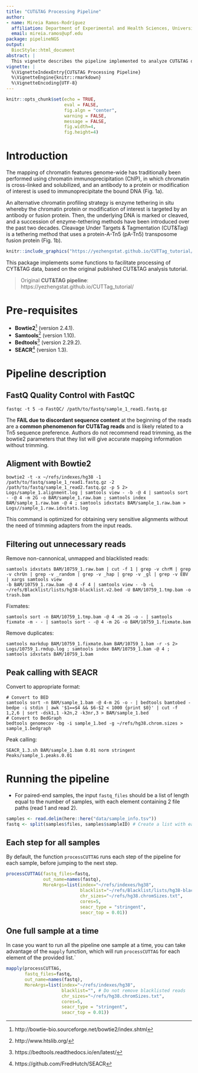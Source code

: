 ```yaml
---
title: "CUT&TAG Processing Pipeline"
author:
- name: Mireia Ramos-Rodríguez
  affiliation: Department of Experimental and Health Sciences, University Pompeu Fabra
  email: mireia.ramos@upf.edu
package: pipelineNGS
output:
  BiocStyle::html_document
abstract: |
  This vignette describes the pipeline implemented to analyze CUT&TAG data.
vignette: |
  %\VignetteIndexEntry{CUT&TAG Processing Pipeline}
  %\VignetteEngine{knitr::rmarkdown}
  %\VignetteEncoding{UTF-8}
---
```


```r
knitr::opts_chunk$set(echo = TRUE,
                      eval = FALSE,
                      fig.algn = "center",
                      warning = FALSE,
                      message = FALSE,
                      fig.width=4, 
                      fig.height=4)

```


# Introduction

The mapping of chromatin features genome-wide has traditionally been performed using chromatin immunoprecipitation (ChIP), in which chromatin is cross-linked and solubilized, and an antibody to a protein or modification of interest is used to immunoprecipitate the bound DNA (Fig. 1a).

An alternative chromatin profiling strategy is enzyme tethering in situ whereby the chromatin protein or modification of interest is targeted by an antibody or fusion protein. Then, the underlying DNA is marked or cleaved, and a succession of enzyme-tethering methods have been introduced over the past two decades. Cleavage Under Targets & Tagmentation (CUT&Tag) is a tethering method that uses a protein-A-Tn5 (pA-Tn5) transposome fusion protein (Fig. 1b).

```r
knitr::include_graphics("https://yezhengstat.github.io/CUTTag_tutorial/figures/ChIPseqCUTTag.png")
```

This package implements some functions to facilitate processing of CYT&TAG data, based on the original published CUT&TAG analysis tutorial.

> Original **CUT&TAG pipeline**: https://yezhengstat.github.io/CUTTag_tutorial/

# Pre-requisites

- **Bowtie2**[^bowtie2] (version 2.4.1).
- **Samtools**[^samtools] (version 1.10).
- **Bedtools**[^bedtools] (version 2.29.2).
- **SEACR**[^SEACR] (version 1.3).

[^bowtie2]: http://bowtie-bio.sourceforge.net/bowtie2/index.shtml
[^samtools]: http://www.htslib.org/
[^bedtools]: https://bedtools.readthedocs.io/en/latest/
[^SEACR]: https://github.com/FredHutch/SEACR

# Pipeline description

## FastQ Quality Control with FastQC

```
fastqc -t 5 -o FastQC/ /path/to/fastq/sample_1_read1.fastq.gz
```

The **FAIL due to discordant sequence content** at the beginning of the reads are a **common phenomenon for CUT&Tag reads** and is likely related to a Tn5 sequence preference. Authors do not recommend read trimming, as the bowtie2 parameters that they list will give accurate mapping information without trimming.



## Aligment with Bowtie2

```
bowtie2 -t -x ~/refs/indexes/hg38 -1 /path/to/fastq/sample_1_read1.fastq.gz -2 /path/to/fastq/sample_1_read2.fastq.gz -p 5 2> Logs/sample_1.alignment.log | samtools view - -b -@ 4 | samtools sort - -@ 4 -m 2G -o BAM/sample_1.raw.bam ; samtools index BAM/sample_1.raw.bam -@ 4 ; samtools idxstats BAM/sample_1.raw.bam > Logs//sample_1.raw.idxstats.log
```

This command is optimized for obtaining very sensitive alignments without the need of trimming adapters from the input reads.

## Filtering out unnecessary reads

Remove non-cannonical, unmapped and blacklisted reads:

```
samtools idxstats BAM/10759_1.raw.bam | cut -f 1 | grep -v chrM | grep -v chrUn | grep -v _random | grep -v _hap | grep -v _gl | grep -v EBV | xargs samtools view 
-b BAM/10759_1.raw.bam -@ 4 -F 4 | samtools view - -b -L ~/refs/Blacklist/lists/hg38-blacklist.v2.bed -U BAM/10759_1.tmp.bam -o trash.bam 
```

Fixmates:

```
samtools sort -n BAM/10759_1.tmp.bam -@ 4 -m 2G -o - | samtools fixmate -m - - | samtools sort - -@ 4 -m 2G -o BAM/10759_1.fixmate.bam 
```

Remove duplicates:

```
samtools markdup BAM/10759_1.fixmate.bam BAM/10759_1.bam -r -s 2> Logs/10759_1.rmdup.log ; samtools index BAM/10759_1.bam -@ 4 ; samtools idxstats BAM/10759_1.bam 
```

## Peak calling with SEACR

Convert to appropriate format:

```
# Convert to BED
samtools sort -n BAM/sample_1.bam -@ 4-m 2G -o - | bedtools bamtobed -bedpe -i stdin | awk '$1==$4 && $6-$2 < 1000 {print $0}' | cut -f 1,2,6 | sort -dsk1,1 -k2n,2 -k3nr,3 > BAM/sample_1.bed
# Convert to BedGraph
bedtools genomecov -bg -i sample_1.bed -g ~/refs/hg38.chrom.sizes > sample_1.bedgraph
```

Peak calling:

```
SEACR_1.3.sh BAM/sample_1.bam 0.01 norm stringent Peaks/sample_1.peaks.0.01
```

# Running the pipeline

- For paired-end samples, the input `fastq_files` should be a list of length equal to the number of samples, with each element containing 2 file paths (read 1 and read 2).

```r
samples <- read.delim(here::here("data/sample_info.tsv"))
fastq <- split(samples$files, samples$sampleID) # Create a list with each sample containing the two read files (R1 and R2)
```


## Each step for all samples

By default, the function `processCUTTAG` runs each step of the pipeline for each sample, before jumping to the next step. 

```r
processCUTTAG(fastq_files=fastq,
              out_name=names(fastq),
              MoreArgs=list(index="~/refs/indexes/hg38",
                            blacklist="~/refs/Blacklist/lists/hg38-blacklist.v2.bed",
                            chr_sizes="~/refs/hg38.chromSizes.txt",
                            cores=5,
                            seacr_type = "stringent",
                            seacr_top = 0.01))
```


## One full sample at a time

In case you want to run all the pipeline one sample at a time, you can take advantage of the `mapply` function, which will run `processCUTTAG` for each element of the provided list.`

```r
mapply(processCUTTAG,
       fastq_files=fastq,
       out_name=names(fastq),
       MoreArgs=list(index="~/refs/indexes/hg38",
                     blacklist="", # Do not remove blacklisted reads
                     chr_sizes="~/refs/hg38.chromSizes.txt",
                     cores=5,
                     seacr_type = "stringent",
                     seacr_top = 0.01))

```
